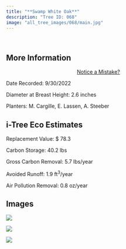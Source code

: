 ```yaml
---
title: "**Swamp White Oak**"
description: "Tree ID: 068"
image: "all_tree_images/068/main.jpg"
---
```


<br>

## **More Information**
::: column-margin
<center><a class="button" href="https://forms.gle/W6f5nwYxrM33hF4f7">Notice a Mistake?</a></center>
:::


Date Recorded:  9/30/2022

Diameter at Breast Height:  2.6  inches

Planters:  M. Cargille, E. Lassen, A. Steeber

## **i-Tree Eco Estimates**


 Replacement Value: $ 78.3

 Carbon Storage:  40.2  lbs

 Gross Carbon Removal:  5.7  lbs/year

 Avoided Runoff:  1.9  ft<sup>3</sup>/year

 Air Pollution Removal:  0.8  oz/year

## **Images**


 ![](all_tree_images/068/IMG_6562.jpg)

 ![](all_tree_images/068/IMG_6564.jpg)

 ![](all_tree_images/068/main.jpg)
